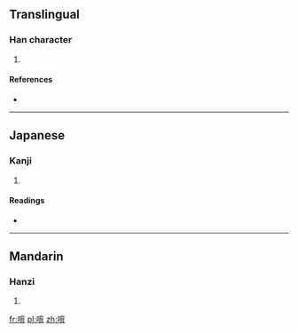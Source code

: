 ==Translingual==

===Han character===
{{Han char|rn=30|rad=口|as=14|sn=17|four=6306<sub>1</sub>|canj=口十金日 (RJCA)}}

# {{defn|Han|sort=口14}}

====References====
* {{Han ref|kx=0211.200|dkj=04442|dj=0434.150|hdz=10697.170|uh=567E|ud=22142|bh=ECC6|bd=60614}}

----

==Japanese==

===Kanji===
{{ja-kanji|grade=|rs=口14}}

# {{defn|lang=ja|sort=口14}}

====Readings====
* {{ja-readings|on=[[いん]] (in)|kun=}}

----

==Mandarin==

===Hanzi===
{{cmn-hanzi|pin=[[yīn]] ([[yin1]])|wg=yin<sup>1</sup>}}

# {{defn|lang=cmn|sort=口14}}

[[fr:噾]]
[[pl:噾]]
[[zh:噾]]